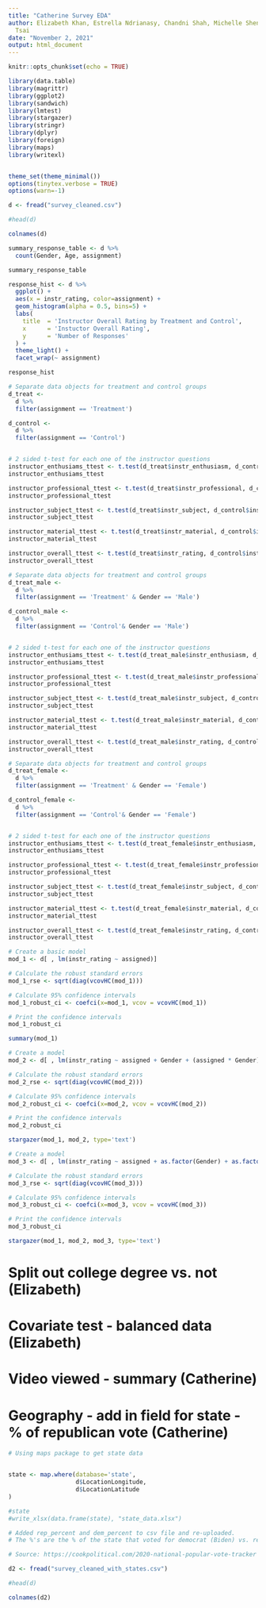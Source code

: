 ```yaml
---
title: "Catherine Survey EDA"
author: Elizabeth Khan, Estrella Ndrianasy, Chandni Shah, Michelle Shen, Catherine
  Tsai
date: "November 2, 2021"
output: html_document
---
```


```r
knitr::opts_chunk$set(echo = TRUE)
```

```r
library(data.table)
library(magrittr)
library(ggplot2)
library(sandwich)
library(lmtest)
library(stargazer)
library(stringr)
library(dplyr)
library(foreign)
library(maps)
library(writexl)


theme_set(theme_minimal())
options(tinytex.verbose = TRUE)
options(warn=-1)
```

```r
d <- fread("survey_cleaned.csv")

#head(d)

colnames(d)
```

```r
summary_response_table <- d %>%
  count(Gender, Age, assignment)

summary_response_table
```

```r

response_hist <- d %>%
  ggplot() +
  aes(x = instr_rating, color=assignment) +
  geom_histogram(alpha = 0.5, bins=5) +
  labs(
    title  = 'Instructor Overall Rating by Treatment and Control',
    x      = 'Instuctor Overall Rating',
    y      = 'Number of Responses'
  ) +
  theme_light() +
  facet_wrap(~ assignment)

response_hist


```


```r

# Separate data objects for treatment and control groups
d_treat <- 
  d %>% 
  filter(assignment == 'Treatment')

d_control <- 
  d %>% 
  filter(assignment == 'Control')


# 2 sided t-test for each one of the instructor questions
instructor_enthusiams_ttest <- t.test(d_treat$instr_enthusiasm, d_control$instr_enthusiasm, conf.level = 0.95)
instructor_enthusiams_ttest

instructor_professional_ttest <- t.test(d_treat$instr_professional, d_control$instr_professional, conf.level = 0.95)
instructor_professional_ttest

instructor_subject_ttest <- t.test(d_treat$instr_subject, d_control$instr_subject, conf.level = 0.95)
instructor_subject_ttest

instructor_material_ttest <- t.test(d_treat$instr_material, d_control$instr_material, conf.level = 0.95)
instructor_material_ttest

instructor_overall_ttest <- t.test(d_treat$instr_rating, d_control$instr_rating, conf.level = 0.95)
instructor_overall_ttest

```

```r

# Separate data objects for treatment and control groups
d_treat_male <- 
  d %>% 
  filter(assignment == 'Treatment' & Gender == 'Male')

d_control_male <- 
  d %>% 
  filter(assignment == 'Control'& Gender == 'Male')


# 2 sided t-test for each one of the instructor questions
instructor_enthusiams_ttest <- t.test(d_treat_male$instr_enthusiasm, d_control_male$instr_enthusiasm, conf.level = 0.95)
instructor_enthusiams_ttest

instructor_professional_ttest <- t.test(d_treat_male$instr_professional, d_control_male$instr_professional, conf.level = 0.95)
instructor_professional_ttest

instructor_subject_ttest <- t.test(d_treat_male$instr_subject, d_control_male$instr_subject, conf.level = 0.95)
instructor_subject_ttest

instructor_material_ttest <- t.test(d_treat_male$instr_material, d_control_male$instr_material, conf.level = 0.95)
instructor_material_ttest

instructor_overall_ttest <- t.test(d_treat_male$instr_rating, d_control_male$instr_rating, conf.level = 0.95)
instructor_overall_ttest

```

```r

# Separate data objects for treatment and control groups
d_treat_female <- 
  d %>% 
  filter(assignment == 'Treatment' & Gender == 'Female')

d_control_female <- 
  d %>% 
  filter(assignment == 'Control'& Gender == 'Female')


# 2 sided t-test for each one of the instructor questions
instructor_enthusiams_ttest <- t.test(d_treat_female$instr_enthusiasm, d_control_female$instr_enthusiasm, conf.level = 0.95)
instructor_enthusiams_ttest

instructor_professional_ttest <- t.test(d_treat_female$instr_professional, d_control_female$instr_professional, conf.level = 0.95)
instructor_professional_ttest

instructor_subject_ttest <- t.test(d_treat_female$instr_subject, d_control_female$instr_subject, conf.level = 0.95)
instructor_subject_ttest

instructor_material_ttest <- t.test(d_treat_female$instr_material, d_control_female$instr_material, conf.level = 0.95)
instructor_material_ttest

instructor_overall_ttest <- t.test(d_treat_female$instr_rating, d_control_female$instr_rating, conf.level = 0.95)
instructor_overall_ttest

```


```r

# Create a basic model
mod_1 <- d[ , lm(instr_rating ~ assigned)]

# Calculate the robust standard errors
mod_1_rse <- sqrt(diag(vcovHC(mod_1)))

# Calculate 95% confidence intervals
mod_1_robust_ci <- coefci(x=mod_1, vcov = vcovHC(mod_1))

# Print the confidence intervals
mod_1_robust_ci

summary(mod_1)

```


```r
# Create a model 
mod_2 <- d[ , lm(instr_rating ~ assigned + Gender + (assigned * Gender))]

# Calculate the robust standard errors
mod_2_rse <- sqrt(diag(vcovHC(mod_2)))

# Calculate 95% confidence intervals
mod_2_robust_ci <- coefci(x=mod_2, vcov = vcovHC(mod_2))

# Print the confidence intervals
mod_2_robust_ci

stargazer(mod_1, mod_2, type='text')
```


```r

# Create a model
mod_3 <- d[ , lm(instr_rating ~ assigned + as.factor(Gender) + as.factor(Age) + quiz_avg)]

# Calculate the robust standard errors
mod_3_rse <- sqrt(diag(vcovHC(mod_3)))

# Calculate 95% confidence intervals
mod_3_robust_ci <- coefci(x=mod_3, vcov = vcovHC(mod_3))

# Print the confidence intervals
mod_3_robust_ci

stargazer(mod_1, mod_2, mod_3, type='text')

```


# Split out college degree vs. not (Elizabeth)
# Covariate test - balanced data (Elizabeth)
# Video viewed - summary (Catherine)
# Geography - add in field for state - % of republican vote (Catherine)

```r
# Using maps package to get state data


state <- map.where(database='state', 
                   d$LocationLongitude, 
                   d$LocationLatitude
)


```

```r
#state
#write_xlsx(data.frame(state), "state_data.xlsx")

# Added rep_percent and dem_percent to csv file and re-uploaded.
# The %'s are the % of the state that voted for democrat (Biden) vs. republican (Trump) in 2020 presidential election

# Source: https://cookpolitical.com/2020-national-popular-vote-tracker


```

```r
d2 <- fread("survey_cleaned_with_states.csv")

#head(d)

colnames(d2)
```
